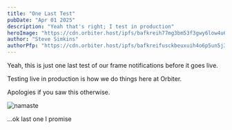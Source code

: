 ```yaml
---
title: "One Last Test"
pubDate: "Apr 01 2025"
description: "Yeah that's right; I test in production"
heroImage: "https://cdn.orbiter.host/ipfs/bafkreih77mg3bm53f3gwy6low4u6owf5oqqjdicud3olen3tzbnlznud7e"
author: "Steve Simkins"
authorPfp: "https://cdn.orbiter.host/ipfs/bafkreifusckbeuxuih4o6p5un5j34selfg3uvt6ltqwbv4glsigekdx7lq"
---
```



Yeah, this is just one last test of our frame notifications before it goes live.

Testing live in production is how we do things here at Orbiter.

Apologies if you saw this otherwise.

![namaste](https://media2.giphy.com/media/3oEjHR0LcQ25wKO5m8/giphy.gif)


...ok last one I promise
